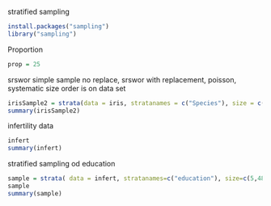 stratified sampling
```r
install.packages("sampling")
library("sampling")
```
Proportion
```r
prop = 25
```
srswor simple sample no replace, srswor with replacement, poisson, systematic 
size order is on data set
```r
irisSample2 = strata(data = iris, stratanames = c("Species"), size = c(rep(prop, 3)), method = "srswor")
summary(irisSample2)
```
infertility data
```r
infert
summary(infert)
```
stratified sampling od education
```r
sample = strata( data = infert, stratanames=c("education"), size=c(5,48,47), method = "srswor")
sample 
summary(sample)
```

